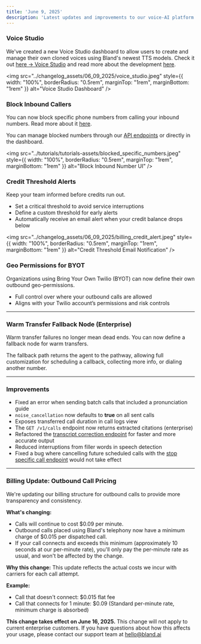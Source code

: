 ```yaml
---
title: 'June 9, 2025'
description: 'Latest updates and improvements to our voice-AI platform'
---
```


### Voice Studio

We've created a new Voice Studio dashboard to allow users to create and manage their own cloned voices using Bland's newest TTS models. Check it out [here -> Voice Studio](https://app.bland.ai/dashboard/voices) and read more about the development [here](https://bland.com/blogs/new-tts-announcement).

<img 
  src="../changelog_assets/06_09_2025/voice_studio.jpeg" 
  style={{ width: "100%", borderRadius: "0.5rem", marginTop: "1rem", marginBottom: "1rem" }}
  alt="Voice Studio Dashboard"
/>

### Block Inbound Callers

You can now block specific phone numbers from calling your inbound numbers. Read more about it [here](/tutorials/blocked-numbers).

You can manage blocked numbers through our [API endpoints](/api-v1/post/blocked-numbers) or directly in the dashboard.

<img 
  src="../tutorials/tutorials-assets/blocked_specific_numbers.jpeg" 
  style={{ width: "100%", borderRadius: "0.5rem", marginTop: "1rem", marginBottom: "1rem" }}
  alt="Block Inbound Number UI"
/>

### Credit Threshold Alerts

Keep your team informed before credits run out.

- Set a critical threshold to avoid service interruptions
- Define a custom threshold for early alerts
- Automatically receive an email alert when your credit balance drops below

<img 
  src="../changelog_assets/06_09_2025/billing_credit_alert.jpeg" 
  style={{ width: "100%", borderRadius: "0.5rem", marginTop: "1rem", marginBottom: "1rem" }}
  alt="Credit Threshold Email Notification"
/>

### Geo Permissions for BYOT

Organizations using Bring Your Own Twilio (BYOT) can now define their own outbound geo-permissions.

- Full control over where your outbound calls are allowed
- Aligns with your Twilio account’s permissions and risk controls

---

### Warm Transfer Fallback Node (Enterprise)

Warm transfer failures no longer mean dead ends. You can now define a fallback node for warm transfers.

The fallback path returns the agent to the pathway, allowing full customization for scheduling a callback, collecting more info, or dialing another number.

---

### Improvements

- Fixed an error when sending batch calls that included a pronunciation guide
- `noise_cancellation` now defaults to **true** on all sent calls
- Exposes transferred call duration in call logs view
- The `GET /v1/calls` endpoint now returns extracted citations (enterprise)
- Refactored the [transcript correction endpoint](/api-v1/get/calls-corrected-transcript) for faster and more accurate output
- Reduced interruptions from filler words in speech detection
- Fixed a bug where cancelling future scheduled calls with the [stop specific call endpoint](/api-v1/post/calls-id-stop) would not take effect

---

### Billing Update: Outbound Call Pricing
We're updating our billing structure for outbound calls to provide more transparency and consistency.

**What's changing:**

- Calls will continue to cost $0.09 per minute.
- Outbound calls placed using Bland's telephony now have a minimum charge of $0.015 per dispatched call.
- If your call connects and exceeds this minimum (approximately 10 seconds at our per-minute rate), you'll only pay the per-minute rate as usual, and won't be affected by the change.

**Why this change:** This update reflects the actual costs we incur with carriers for each call attempt.

**Example:**

- Call that doesn't connect: $0.015 flat fee
- Call that connects for 1 minute: $0.09 (Standard per-minute rate, minimum charge is absorbed)

**This change takes effect on June 16, 2025.** This change will not apply to current enterprise customers. If you have questions about how this affects your usage, please contact our support team at hello@bland.ai